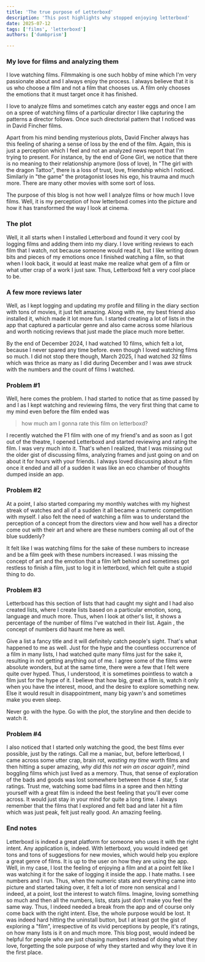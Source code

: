 ---
title: 'The true purpose of Letterboxd'
description: 'This post highlights why stopped enjoying letterboxd'
date: 2025-07-12
tags: ['films', 'letterboxd']
authors: ['dumbprism']

---
### My love for films and analyzing them

I love watching films. Filmmaking is one such hobby of mine which I'm very passionate about and I always enjoy the process. I always believe that it is us who choose a film and not a film that chooses us. A film only chooses the emotions that it must target once it has finished. 

I love to analyze films and sometimes catch any easter eggs and once I am on a spree of watching films of a particular director I like capturing the patterns a director follows. Once such directorial pattern that I noticed was in David Fincher films.

Apart from his mind bending mysterious plots, David Fincher always has this feeling of sharing a sense of loss by the end of the film. Again, this is just a perception which I feel and not an  analyzed news report that I'm trying to present.
For instance, by the end of Gone Girl, we notice that there is no meaning to their relationship anymore (loss of love), In "The girl with the dragon Tattoo", there is a loss of trust, love, friendship which I noticed. Similarly in "the game"
the protagonist loses his ego, his trauma and much more. There are many other movies with some sort of loss. 

The purpose of this blog is not how well I analyze films or how much I love films. Well, it is my perception of how letterboxd comes into the picture and how it has transformed the way I look at cinema.

### The plot

Well, it all starts when I installed Letterboxd and found it very cool by logging films and adding them into my diary. I love writing reviews to each film that I watch, not because someone would read it, but I like writing down bits and pieces of my emotions once I finished watching a film, so that when I look back, it would at least make me realize what gem of a film or what utter crap of a work I just saw. Thus, Letterboxd felt a very cool place to be. 

### A few more reviews later

Well, as I kept logging and updating my profile and filling in the diary section with tons of movies, it just felt amazing. Along with me, my best friend also installed it, which made it lot more fun. I started creating a lot of lists in the app that captured a particular genre and also came across some hilarious and worth noticing reviews that just made the place much more better. 

By the end of December 2024, I had watched 10 films, which felt a lot, because I never spared any time before. even though I loved watching films so much. I did not stop there though, March 2025, I had watched 32 films which was thrice as many as I did during December and I was awe struck with the numbers and the count of films I watched. 

### Problem #1 

Well, here comes the problem. I had started to notice that as time passed by and I as I kept watching and reviewing films, the very first thing that came to my mind even before the film ended was

> how much am I gonna rate this film on letterboxd?

I recently watched the F1 film with one of my friend's and as soon as I got out of the theatre, I opened Letterboxd and started reviewing and rating the film. I was very much into it. That's when I realized, that I was missing out the older gist of discussing films, analyzing frames and just going on and on about it for hours with your friends. I always loved discussing about a film once it ended and all of a sudden it was like an eco chamber of thoughts dumped inside an app. 

### Problem #2

At a point, I also started comparing my monthly watches with my highest streak of watches and all of a sudden it all became a numeric competition with myself. I also felt the need of watching a film was to understand the perception of a concept from the directors view and how well has a director come out with their art and where are these numbers coming all out of the blue suddenly?

It felt like I was watching films for the sake of these numbers to increase and be a film geek with these numbers increased. I was missing the concept of art and the emotion that a film left behind and sometimes got restless to finish a film, just to log it in letterboxd, which felt quite a stupid thing to do. 

### Problem #3

Letterboxd has this section of lists that had caught my sight and I had also created lists, where I create lists based on a particular emotion, song, language and much more. Thus, when I look at other's list, it shows a percentage of the number of films I've watched in their list. Again , the concept of numbers did haunt me here as well. 

Give a list a fancy title and it will definitely catch people's sight. That's what happened to me as well. Just for the hype and the countless occurrence of a film in many lists, I had watched quite many films just for the sake it, resulting in not getting anything out of me. I agree some of the films were absolute wonders, but at the same time, there were a few that I felt were quite over hyped. Thus, I understood, it is sometimes pointless to watch a film just for the hype of it. I believe that how big, great a film is, watch it only when you have the interest, mood, and the desire to explore something new. Else it would result in disappointment, many big yawn's and sometimes make you even sleep. 

Never go with the hype. Go with the plot, the storyline and then decide to watch it.

### Problem #4

I also noticed that I started only watching the good, the best films ever possible, just by the ratings. Call me a maniac, but, before letterboxd, I came across some utter crap, brain rot, *wasting my time* worth films and then hitting a super amazing, *why did this not win an oscar again?*, mind boggling films which just lived as a memory. Thus, that sense of exploration of the bads and goods was lost somewhere between those 4 star, 5 star ratings. 
Trust me, watching some bad films in a spree and then hitting yourself with a great film is indeed the best feeling that you'll ever come across. It would just stay in your mind for quite a long time. 
I always remember that the films that I explored and felt bad and later hit a film which was just peak, felt just really good. An amazing feeling.

### End notes

Letterboxd is indeed a great platform for someone who uses it with the right intent. Any application is, indeed. With letterboxd, you would indeed get tons and tons of suggestions for new movies, which would help you explore a great genre of films. It is up to the user on how they are using the app. 
Well, in my case, I lost the feeling of enjoying a film and at a point felt like I was watching it for the sake of logging it inside the app. I hate maths. I see numbers and I run. Thus, when the numeric stats and everything came into picture and started taking over, it felt a lot of more non sensical and I indeed, at a point, lost the interest to watch films.
Imagine, loving something so much and then all the numbers, lists, stats just don't make you feel the same way. Thus, I indeed needed a break from the app and of course only come back with the right intent. Else, the whole purpose would be lost. 
It was indeed hard hitting the uninstall button, but I at least got the gist of exploring a "film", irrespective of its vivid perceptions by people, it's ratings, on how many lists is it on and much more.
This blog post, would indeed be helpful for people who are just chasing numbers instead of doing what they love, forgetting the sole purpose of why they started and why they love it in the first place. 
